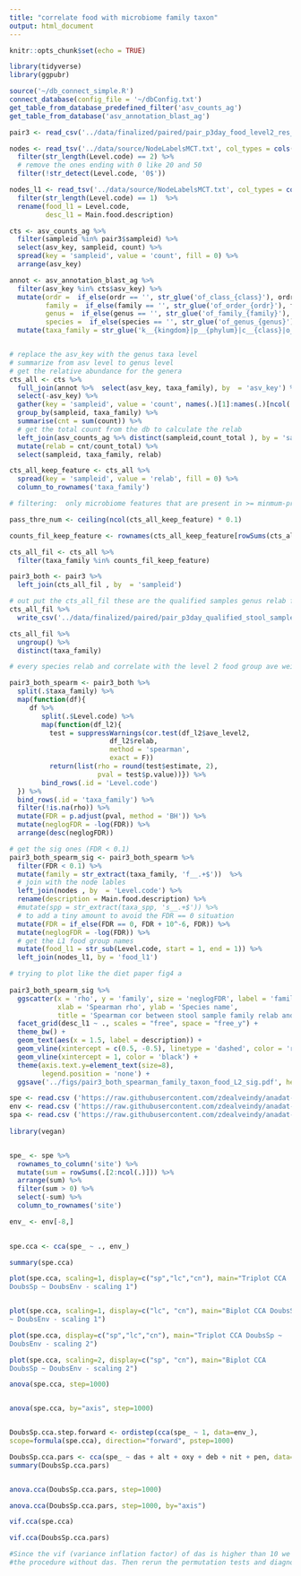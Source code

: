 ```yaml
---
title: "correlate food with microbiome family taxon"
output: html_document
---
```


```r
knitr::opts_chunk$set(echo = TRUE)
```

```r
library(tidyverse)
library(ggpubr) 
```

```r
source('~/db_connect_simple.R')
connect_database(config_file = '~/dbConfig.txt')
get_table_from_database_predefined_filter('asv_counts_ag')
get_table_from_database('asv_annotation_blast_ag')
```

```r
pair3 <- read_csv('../data/finalized/paired/pair_p3day_food_level2_res_fil.csv')

nodes <- read_tsv('../data/source/NodeLabelsMCT.txt', col_types = cols(.default = col_character())) %>% 
  filter(str_length(Level.code) == 2) %>% 
  # remove the ones ending with 0 like 20 and 50
  filter(!str_detect(Level.code, '0$'))

nodes_l1 <- read_tsv('../data/source/NodeLabelsMCT.txt', col_types = cols(.default = col_character())) %>% 
  filter(str_length(Level.code) == 1)  %>% 
  rename(food_l1 = Level.code,
         desc_l1 = Main.food.description)
```


```r
cts <- asv_counts_ag %>% 
  filter(sampleid %in% pair3$sampleid) %>% 
  select(asv_key, sampleid, count) %>% 
  spread(key = 'sampleid', value = 'count', fill = 0) %>% 
  arrange(asv_key)  

annot <- asv_annotation_blast_ag %>% 
  filter(asv_key %in% cts$asv_key) %>% 
  mutate(ordr =  if_else(ordr == '', str_glue('of_class_{class}'), ordr),
         family =  if_else(family == '', str_glue('of_order_{ordr}'), family),
         genus =  if_else(genus == '', str_glue('of_family_{family}'), genus),
         species =  if_else(species == '', str_glue('of_genus_{genus}'), species)) %>% 
  mutate(taxa_family = str_glue('k__{kingdom}|p__{phylum}|c__{class}|o__{ordr}|f__{family}'))


# replace the asv_key with the genus taxa level
# summarize from asv level to genus level
# get the relative abundance for the genera
cts_all <- cts %>% 
  full_join(annot %>%  select(asv_key, taxa_family), by  = 'asv_key') %>% 
  select(-asv_key) %>% 
  gather(key = 'sampleid', value = 'count', names(.)[1]:names(.)[ncol(.) - 1]) %>% 
  group_by(sampleid, taxa_family) %>% 
  summarise(cnt = sum(count)) %>% 
  # get the total count from the db to calculate the relab
  left_join(asv_counts_ag %>% distinct(sampleid,count_total ), by = 'sampleid') %>% 
  mutate(relab = cnt/count_total) %>% 
  select(sampleid, taxa_family, relab)  

cts_all_keep_feature <- cts_all %>% 
  spread(key = 'sampleid', value = 'relab', fill = 0) %>% 
  column_to_rownames('taxa_family')

# filtering:  only microbiome features that are present in >= minmum-prevlence (e.g. 10% of patients)  of the samples and above some minimum relative abundance, (e.g. >= XXX).

pass_thre_num <- ceiling(ncol(cts_all_keep_feature) * 0.1)

counts_fil_keep_feature <- rownames(cts_all_keep_feature[rowSums(cts_all_keep_feature > 0.001) >= pass_thre_num, ])

cts_all_fil <- cts_all %>% 
  filter(taxa_family %in% counts_fil_keep_feature)

pair3_both <- pair3 %>% 
  left_join(cts_all_fil , by  = 'sampleid')
```

```r
# out put the cts_all_fil these are the qualified samples genus relab for the genus that have relab > 0.001 in >= 10% of samples
cts_all_fil %>% 
  write_csv('../data/finalized/paired/pair_p3day_qualified_stool_sampled_family_relab.csv')

cts_all_fil %>% 
  ungroup() %>% 
  distinct(taxa_family)
```


```r
# every species relab and correlate with the level 2 food group ave weight

pair3_both_spearm <- pair3_both %>% 
  split(.$taxa_family) %>% 
  map(function(df){
     df %>% 
        split(.$Level.code) %>% 
        map(function(df_l2){
          test = suppressWarnings(cor.test(df_l2$ave_level2, 
                         df_l2$relab, 
                         method = 'spearman', 
                         exact = F))
          return(list(rho = round(test$estimate, 2),
                      pval = test$p.value))}) %>% 
        bind_rows(.id = 'Level.code')
  }) %>% 
  bind_rows(.id = 'taxa_family') %>% 
  filter(!is.na(rho)) %>% 
  mutate(FDR = p.adjust(pval, method = 'BH')) %>% 
  mutate(neglogFDR = -log(FDR)) %>% 
  arrange(desc(neglogFDR)) 

```

```r
# get the sig ones (FDR < 0.1)
pair3_both_spearm_sig <- pair3_both_spearm %>% 
  filter(FDR < 0.1) %>% 
  mutate(family = str_extract(taxa_family, 'f__.+$'))  %>% 
  # join with the node lables 
  left_join(nodes , by  = 'Level.code') %>% 
  rename(description = Main.food.description) %>% 
  #mutate(spp = str_extract(taxa_spp, 's__.+$')) %>% 
  # to add a tiny amount to avoid the FDR == 0 situation  
  mutate(FDR = if_else(FDR == 0, FDR + 10^-6, FDR)) %>% 
  mutate(neglogFDR = -log(FDR)) %>% 
  # get the L1 food group names 
  mutate(food_l1 = str_sub(Level.code, start = 1, end = 1)) %>% 
  left_join(nodes_l1, by = 'food_l1')
```

```r
# trying to plot like the diet paper fig4 a
  
pair3_both_spearm_sig %>% 
  ggscatter(x = 'rho', y = 'family', size = 'neglogFDR', label = 'family', repel = T,
            xlab = 'Spearman rho', ylab = 'Species name', 
            title = 'Spearman cor between stool sample family relab and previous three days diet\nlevel 2 food group dehydrated weight FDR < 0.1 result (abundance threshold > 0.01)') +
  facet_grid(desc_l1 ~ ., scales = "free", space = "free_y") +
  theme_bw() +
  geom_text(aes(x = 1.5, label = description)) +
  geom_vline(xintercept = c(0.5, -0.5), linetype = 'dashed', color = 'red') +
  geom_vline(xintercept = 1, color = 'black') +
  theme(axis.text.y=element_text(size=8),
        legend.position = 'none') +
  ggsave('../figs/pair3_both_spearman_family_taxon_food_L2_sig.pdf', height = 20, width = 15) 
```

```r
spe <- read.csv ('https://raw.githubusercontent.com/zdealveindy/anadat-r/master/data/DoubsSpe.csv', row.names = 1)
env <- read.csv ('https://raw.githubusercontent.com/zdealveindy/anadat-r/master/data/DoubsEnv.csv', row.names = 1)
spa <- read.csv ('https://raw.githubusercontent.com/zdealveindy/anadat-r/master/data/DoubsSpa.csv', row.names = 1)
 
library(vegan) 


spe_ <- spe %>% 
  rownames_to_column('site') %>% 
  mutate(sum = rowSums(.[2:ncol(.)])) %>% 
  arrange(sum) %>% 
  filter(sum > 0) %>% 
  select(-sum) %>% 
  column_to_rownames('site')

env_ <- env[-8,]
  

spe.cca <- cca(spe_ ~ ., env_) 

summary(spe.cca) 

plot(spe.cca, scaling=1, display=c("sp","lc","cn"), main="Triplot CCA
DoubsSp ~ DoubsEnv - scaling 1") 


plot(spe.cca, scaling=1, display=c("lc", "cn"), main="Biplot CCA DoubsSp
~ DoubsEnv - scaling 1") 

plot(spe.cca, display=c("sp","lc","cn"), main="Triplot CCA DoubsSp ~
DoubsEnv - scaling 2") 

plot(spe.cca, scaling=2, display=c("sp", "cn"), main="Biplot CCA
DoubsSp ~ DoubsEnv - scaling 2") 

anova(spe.cca, step=1000) 


anova(spe.cca, by="axis", step=1000) 


DoubsSp.cca.step.forward <- ordistep(cca(spe_ ~ 1, data=env_),
scope=formula(spe.cca), direction="forward", pstep=1000) 

DoubsSp.cca.pars <- cca(spe_ ~ das + alt + oxy + deb + nit + pen, data=env_)
summary(DoubsSp.cca.pars)


anova.cca(DoubsSp.cca.pars, step=1000) 

anova.cca(DoubsSp.cca.pars, step=1000, by="axis") 

vif.cca(spe.cca)

vif.cca(DoubsSp.cca.pars)

#Since the vif (variance inflation factor) of das is higher than 10 we should probably rerun
#the procedure without das. Then rerun the permutation tests and diagnostics again.
```

